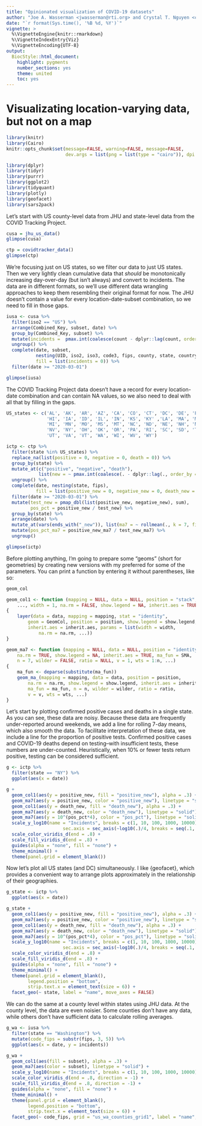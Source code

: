 ```yaml
---
title: "Opinionated visualization of COVID-19 datasets"
author: "Joe A. Wasserman <jwasserman@rti.org> and Crystal T. Nguyen <ctnguyen@rti.org>"
date: "`r format(Sys.time(), '%B %d, %Y')`"
vignette: >
  %\VignetteEngine{knitr::rmarkdown}
  %\VignetteIndexEntry{Viz}
  %\VignetteEncoding{UTF-8}
output:
  BiocStyle::html_document:
    highlight: pygments
    number_sections: yes
    theme: united
    toc: yes
---
```


# Visualizating location-varying data, but not on a map

```r
library(knitr)
library(Cairo)
knitr::opts_chunk$set(message=FALSE, warning=FALSE, message=FALSE,
                      dev.args = list(png = list(type = "cairo")), dpi = 192)
```

```r
library(dplyr)
library(tidyr)
library(purrr)
library(ggplot2)
library(tidyquant)
library(plotly)
library(geofacet)
library(sars2pack)
```

Let's start with US county-level data from JHU and state-level data from the COVID Tracking Project.
```r
cusa = jhu_us_data()
glimpse(cusa)
```


```r
ctp = covidtracker_data()
glimpse(ctp)
```

We're focusing just on US states, so we filter our data to just US states. Then we very lightly clean cumulative data that *should* be monotonically increasing day-over-day (but isn't always) and convert to incidents. The data are in different formats, so we'll use different data wrangling approaches to keep them resembling their original format for now. The JHU doesn't contain a value for every location-date-subset combination, so we need to fill in those gaps.
```r
iusa <- cusa %>% 
  filter(iso2 == "US") %>% 
  arrange(Combined_Key, subset, date) %>% 
  group_by(Combined_Key, subset) %>% 
  mutate(incidents =  pmax.int(coalesce(count - dplyr::lag(count, order_by = date), count), 0)) %>% 
  ungroup() %>% 
  complete(date, subset, 
           nesting(UID, iso2, iso3, code3, fips, county, state, country, Lat, Long, Combined_Key, Population),
           fill = list(incidents = 0)) %>% 
  filter(date >= "2020-03-01")

glimpse(iusa)
```

The COVID Tracking Project data doesn't have a record for every location-date combination and can contain NA values, so we also need to deal with all that by filling in the gaps.
```r
US_states <- c('AL', 'AK', 'AR', 'AZ', 'CA', 'CO', 'CT', 'DC', 'DE', 'FL', 'GA',
               'HI', 'IA', 'ID', 'IL', 'IN', 'KS', 'KY' ,'LA', 'MA', 'MD', 'ME',
               'MI', 'MN', 'MO', 'MS', 'MT', 'NC', 'ND', 'NE', 'NH', 'NJ', 'NM',
               'NV', 'NY', 'OH', 'OK', 'OR', 'PA', 'RI', 'SC', 'SD', 'TN', 'TX',
               'UT', 'VA', 'VT', 'WA', 'WI', 'WV', 'WY')

ictp <- ctp %>% 
  filter(state %in% US_states) %>% 
  replace_na(list(positive = 0, negative = 0, death = 0)) %>%
  group_by(state) %>% 
  mutate_at(c("positive", "negative", "death"),
            list(new = ~ pmax.int(coalesce(. - dplyr::lag(., order_by = date), .), 0))) %>%
  ungroup() %>% 
  complete(date, nesting(state, fips),
           fill = list(positive_new = 0, negative_new = 0, death_new = 0)) %>% 
  filter(date >= "2020-03-01") %>% 
  mutate(test_new = pmap_dbl(list(positive_new, negative_new), sum),
         pos_pct = positive_new / test_new) %>% 
  group_by(state) %>%
  arrange(date) %>% 
  mutate_at(vars(ends_with("_new")), list(ma7 = ~ rollmean(., k = 7, fill = NA, align = "left"))) %>% 
  mutate(pos_pct_ma7 = positive_new_ma7 / test_new_ma7) %>% 
  ungroup()

glimpse(ictp)
```

Before plotting anything, I'm going to prepare some "geoms" (short for geometries) by creating new versions with my preferred for some of the parameters. You can print a function by entering it without parentheses, like so:
```r
geom_col

geom_col1 <- function (mapping = NULL, data = NULL, position = "stack",
    ..., width = 1, na.rm = FALSE, show.legend = NA, inherit.aes = TRUE) 
{
    layer(data = data, mapping = mapping, stat = "identity", 
        geom = GeomCol, position = position, show.legend = show.legend, 
        inherit.aes = inherit.aes, params = list(width = width, 
            na.rm = na.rm, ...))
}

geom_ma7 <- function (mapping = NULL, data = NULL, position = "identity",
    na.rm = TRUE, show.legend = NA, inherit.aes = TRUE, ma_fun = SMA, 
    n = 7, wilder = FALSE, ratio = NULL, v = 1, wts = 1:n, ...) 
{
    ma_fun <- deparse(substitute(ma_fun))
    geom_ma_(mapping = mapping, data = data, position = position, 
        na.rm = na.rm, show.legend = show.legend, inherit.aes = inherit.aes, 
        ma_fun = ma_fun, n = n, wilder = wilder, ratio = ratio, 
        v = v, wts = wts, ...)
}

```

Let's start by plotting confirmed positive cases and deaths in a single state. As you can see, these data are noisy. Because these data are frequently under-reported around weekends, we add a line for rolling 7-day means, which also smooth the data. To facilitate interpretation of these data, we include a line for the proportion of positive tests. Confirmed positive cases and COVID-19 deaths depend on testing--with insufficient tests, these numbers are under-counted. Heuristically, when 10% or fewer tests return positive, testing can be considered sufficient.
```r
g <- ictp %>% 
  filter(state == "NY") %>% 
  ggplot(aes(x = date))

g + 
  geom_col1(aes(y = positive_new, fill = "positive_new"), alpha = .3) +
  geom_ma7(aes(y = positive_new, color = "positive_new"), linetype = "solid") +
  geom_col1(aes(y = death_new, fill = "death_new"), alpha = .3) +
  geom_ma7(aes(y = death_new, color = "death_new"), linetype = "solid") +
  geom_ma7(aes(y = 10^(pos_pct*4), color = "pos_pct"), linetype = "solid") +
  scale_y_log10(name = "Incidents", breaks = c(1, 10, 100, 1000, 10000),
                     sec.axis = sec_axis(~log10(.)/4, breaks = seq(.1, .9, .2), name = "Positive Test Rate [%]")) +
  scale_color_viridis_d(end = .8) +
  scale_fill_viridis_d(end = .8) +
  guides(alpha = "none", fill = "none") +
  theme_minimal() +
  theme(panel.grid = element_blank())
```

Now let's plot all US states (and DC) simultaneously. I like {geofacet}, which provides a convenient way to arrange plots approximately in the relationship of their geographies.
```r
g_state <- ictp %>% 
  ggplot(aes(x = date))

g_state + 
  geom_col1(aes(y = positive_new, fill = "positive_new"), alpha = .3) +
  geom_ma7(aes(y = positive_new, color = "positive_new"), linetype = "solid") +
  geom_col1(aes(y = death_new, fill = "death_new"), alpha = .3) +
  geom_ma7(aes(y = death_new, color = "death_new"), linetype = "solid") +
  geom_ma7(aes(y = 10^(pos_pct*4), color = "pos_pct"), linetype = "solid") +
  scale_y_log10(name = "Incidents", breaks = c(1, 10, 100, 1000, 10000),
                     sec.axis = sec_axis(~log10(.)/4, breaks = seq(.1, .9, .2), name = "Positive Test Rate [%]")) +
  scale_color_viridis_d(end = .8) +
  scale_fill_viridis_d(end = .8) +
  guides(alpha = "none", fill = "none") +
  theme_minimal() +
  theme(panel.grid = element_blank(),
        legend.position = "bottom",
        strip.text.x = element_text(size = 6)) +
  facet_geo(~ state, label = "name", move_axes = FALSE)

```

We can do the same at a county level within states using JHU data. At the county level, the data are even noisier. Some counties don't have any data, while others don't have sufficient data to calculate rolling averages.
```r
g_wa <- iusa %>% 
  filter(state == "Washington") %>% 
  mutate(code_fips = substr(fips, 3, 5)) %>% 
  ggplot(aes(x = date, y = incidents))

g_wa + 
  geom_col1(aes(fill = subset), alpha = .3) +
  geom_ma7(aes(color = subset), linetype = "solid") +
  scale_y_log10(name = "Incidents", breaks = c(1, 10, 100, 1000, 10000)) +
  scale_color_viridis_d(end = .8, direction = -1) +
  scale_fill_viridis_d(end = .8, direction = -1) +
  guides(alpha = "none", fill = "none") +
  theme_minimal() +
  theme(panel.grid = element_blank(),
        legend.position = "bottom",
        strip.text.x = element_text(size = 6)) +
  facet_geo(~ code_fips, grid = "us_wa_counties_grid1", label = "name", move_axes = FALSE)
```

